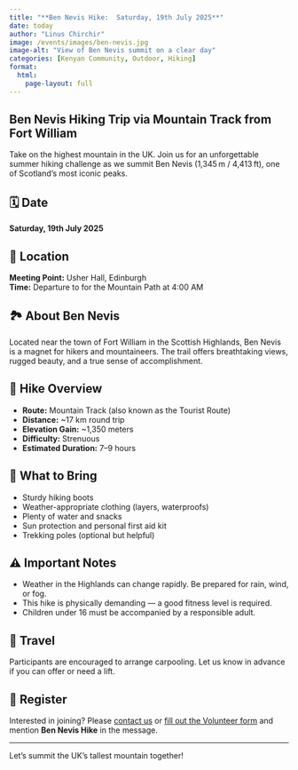 ```yaml
---
title: "**Ben Nevis Hike:  Saturday, 19th July 2025**"
date: today
author: "Linus Chirchir"
image: /events/images/ben-nevis.jpg
image-alt: "View of Ben Nevis summit on a clear day"
categories: [Kenyan Community, Outdoor, Hiking]
format:
  html:
    page-layout: full
---
```


## Ben Nevis Hiking Trip via Mountain Track from Fort William

Take on the highest mountain in the UK. Join us for an unforgettable summer hiking challenge as we summit Ben Nevis (1,345 m / 4,413 ft), one of Scotland’s most iconic peaks.

## 🗓️ Date
**Saturday, 19th July 2025**

## 📍 Location
**Meeting Point:** Usher Hall, Edinburgh  
**Time:** Departure to for the Mountain Path at 4:00 AM

## 🏞️ About Ben Nevis

Located near the town of Fort William in the Scottish Highlands, Ben Nevis is a magnet for hikers and mountaineers. The trail offers breathtaking views, rugged beauty, and a true sense of accomplishment.

## 🥾 Hike Overview

- **Route:** Mountain Track (also known as the Tourist Route)
- **Distance:** ~17 km round trip
- **Elevation Gain:** ~1,350 meters
- **Difficulty:** Strenuous
- **Estimated Duration:** 7–9 hours

## 🎒 What to Bring

- Sturdy hiking boots
- Weather-appropriate clothing (layers, waterproofs)
- Plenty of water and snacks
- Sun protection and personal first aid kit
- Trekking poles (optional but helpful)

## ⚠️ Important Notes

- Weather in the Highlands can change rapidly. Be prepared for rain, wind, or fog.
- This hike is physically demanding — a good fitness level is required.
- Children under 16 must be accompanied by a responsible adult.

## 🚗 Travel

Participants are encouraged to arrange carpooling. Let us know in advance if you can offer or need a lift.

## 📝 Register

Interested in joining? Please [contact us](mailto:info@kenyancommunityinscotland.uk) or [fill out the Volunteer form](../volunteer.qmd) and mention **Ben Nevis Hike** in the message.

---

Let’s summit the UK’s tallest mountain together!